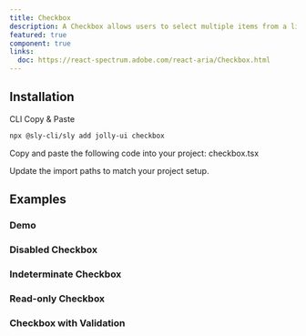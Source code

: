 ```yaml
---
title: Checkbox
description: A Checkbox allows users to select multiple items from a list of individual items, or to mark one individual item as selected.
featured: true
component: true
links:
  doc: https://react-spectrum.adobe.com/react-aria/Checkbox.html
---
```


<ComponentPreview name="checkbox-demo" />

## Installation

<Tabs defaultValue="cli">

<TabsList>
  <TabsTrigger value="cli">CLI</TabsTrigger>
  <TabsTrigger value="manual">Copy & Paste</TabsTrigger>
</TabsList>

<TabsContent value="cli">

```bash
npx @sly-cli/sly add jolly-ui checkbox
```

</TabsContent>

<TabsContent value="manual">

<Steps>

<Step>Copy and paste the following code into your project: checkbox.tsx</Step>

<ComponentSource name="checkbox" />

<Step>Update the import paths to match your project setup.</Step>

</Steps>

</TabsContent>

</Tabs>

## Examples

### Demo

<ComponentPreview name="checkbox-demo" />

### Disabled Checkbox

<ComponentPreview name="checkbox-disabled" />

### Indeterminate Checkbox

<ComponentPreview name="checkbox-indeterminate" />

### Read-only Checkbox

<ComponentPreview name="checkbox-readonly" />

### Checkbox with Validation

<ComponentPreview name="checkbox-validation" />
